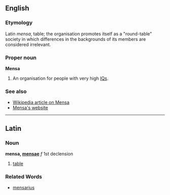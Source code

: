 ==English==
===Etymology===
Latin ''mensa'', table; the organisation promotes itself as a "round-table" society in which differences in the backgrounds of its members are considered irrelevant.

===Proper noun===
'''Mensa'''

#An organisation for people with very high [[IQ]]s.

===See also===
*[[w:Mensa International|Wikipedia article on Mensa]]
*[http://www.mensa.org/home.php Mensa's website]

----
==Latin==
===Noun===
'''mensa, [[Wiktionary Appendix:Latin first declension|mensae]]''' ''f'' 1st declension

#[[table]]

===Related Words===
*[[mensarius]]